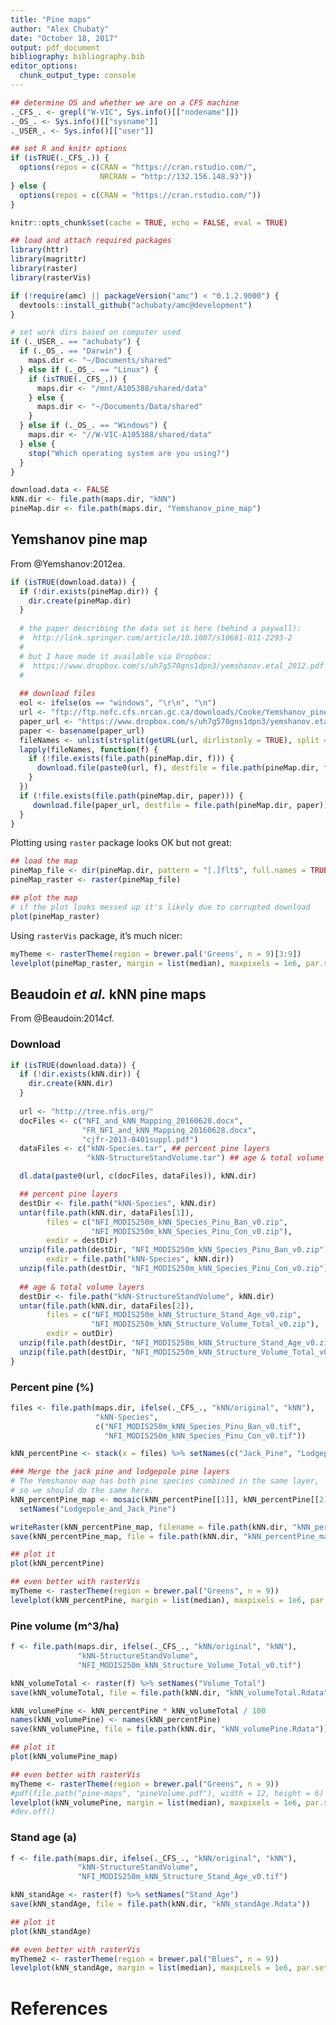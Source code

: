 ```yaml
---
title: "Pine maps"
author: "Alex Chubaty"
date: "October 18, 2017"
output: pdf_document
bibliography: bibliography.bib
editor_options: 
  chunk_output_type: console
---
```


```r
## determine OS and whether we are on a CFS machine
._CFS_. <- grepl("W-VIC", Sys.info()[["nodename"]])
._OS_. <- Sys.info()[["sysname"]]
._USER_. <- Sys.info()[["user"]]

## set R and knitr options
if (isTRUE(._CFS_.)) {
  options(repos = c(CRAN = "https://cran.rstudio.com/",
                    NRCRAN = "http://132.156.148.93"))
} else {
  options(repos = c(CRAN = "https://cran.rstudio.com/"))
}

knitr::opts_chunk$set(cache = TRUE, echo = FALSE, eval = TRUE)

## load and attach required packages
library(httr)
library(magrittr)
library(raster)
library(rasterVis)

if (!require(amc) || packageVersion("amc") < "0.1.2.9000") {
  devtools::install_github("achubaty/amc@development")
}

# set work dirs based on computer used
if (._USER_. == "achubaty") {
  if (._OS_. == "Darwin") {
    maps.dir <- "~/Documents/shared"
  } else if (._OS_. == "Linux") {
    if (isTRUE(._CFS_.)) {
      maps.dir <- "/mnt/A105388/shared/data"
    } else {
      maps.dir <- "~/Documents/Data/shared"
    }
  } else if (._OS_. == "Windows") {
    maps.dir <- "//W-VIC-A105388/shared/data"
  } else {
    stop("Which operating system are you using?")
  }
}

download.data <- FALSE
kNN.dir <- file.path(maps.dir, "kNN")
pineMap.dir <- file.path(maps.dir, "Yemshanov_pine_map")
```

## Yemshanov pine map

From @Yemshanov:2012ea.

```r
if (isTRUE(download.data)) {
  if (!dir.exists(pineMap.dir)) {
    dir.create(pineMap.dir)
  }
  
  # the paper describing the data set is here (behind a paywall):
  #  http://link.springer.com/article/10.1007/s10661-011-2293-2
  #
  # but I have made it available via Dropbox:
  #  https://www.dropbox.com/s/uh7g570gns1dpn3/yemshanov.etal_2012.pdf
  #
  
  ## download files
  eol <- ifelse(os == "windows", "\r\n", "\n")
  url <- "ftp://ftp.nofc.cfs.nrcan.gc.ca/downloads/Cooke/Yemshanov_pine_map/" ## temporary
  paper_url <- "https://www.dropbox.com/s/uh7g570gns1dpn3/yemshanov.etal_2012.pdf?dl=1"
  paper <- basename(paper_url)
  fileNames <- unlist(strsplit(getURL(url, dirlistonly = TRUE), split = eol))
  lapply(fileNames, function(f) {
    if (!file.exists(file.path(pineMap.dir, f))) {
      download.file(paste0(url, f), destfile = file.path(pineMap.dir, f))
    }
  })
  if (!file.exists(file.path(pineMap.dir, paper))) {
     download.file(paper_url, destfile = file.path(pineMap.dir, paper))
  }
}
```

Plotting using `raster` package looks OK but not great:

```r
## load the map
pineMap_file <- dir(pineMap.dir, pattern = "[.]flt$", full.names = TRUE)
pineMap_raster <- raster(pineMap_file)

## plot the map
# if the plot looks messed up it's likely due to corrupted download
plot(pineMap_raster)
```

Using `rasterVis` package, it's much nicer:

```r
myTheme <- rasterTheme(region = brewer.pal('Greens', n = 9)[3:9])
levelplot(pineMap_raster, margin = list(median), maxpixels = 1e6, par.settings = myTheme)
```

## Beaudoin *et al.* kNN pine maps

From @Beaudoin:2014cf.

### Download

```r
if (isTRUE(download.data)) {
  if (!dir.exists(kNN.dir)) {
    dir.create(kNN.dir)
  }
  
  url <- "http://tree.nfis.org/"
  docFiles <- c("NFI_and_kNN_Mapping_20160628.docx",
                "FR_NFI_and_kNN_Mapping_20160628.docx",
                "cjfr-2013-0401suppl.pdf")
  dataFiles <- c("kNN-Species.tar", ## percent pine layers
                 "kNN-StructureStandVolume.tar") ## age & total volume layers

  dl.data(paste0(url, c(docFiles, dataFiles)), kNN.dir)

  ## percent pine layers
  destDir <- file.path("kNN-Species", kNN.dir)
  untar(file.path(kNN.dir, dataFiles[1]),
        files = c("NFI_MODIS250m_kNN_Species_Pinu_Ban_v0.zip",
                  "NFI_MODIS250m_kNN_Species_Pinu_Con_v0.zip"),
        exdir = destDir)
  unzip(file.path(destDir, "NFI_MODIS250m_kNN_Species_Pinu_Ban_v0.zip"),
        exdir = file.path("kNN-Species", kNN.dir))
  unzip(file.path(destDir, "NFI_MODIS250m_kNN_Species_Pinu_Con_v0.zip"), exdir = kNN.dir)
  
  ## age & total volume layers
  destDir <- file.path("kNN-StructureStandVolume", kNN.dir)
  untar(file.path(kNN.dir, dataFiles[2]),
        files = c("NFI_MODIS250m_kNN_Structure_Stand_Age_v0.zip",
                  "NFI_MODIS250m_kNN_Structure_Volume_Total_v0.zip"),
        exdir = outDir)
  unzip(file.path(destDir, "NFI_MODIS250m_kNN_Structure_Stand_Age_v0.zip"), exdir = destDir)
  unzip(file.path(destDir, "NFI_MODIS250m_kNN_Structure_Volume_Total_v0.zip"), exdir = destDir)
}
```

### Percent pine (%)

```r
files <- file.path(maps.dir, ifelse(._CFS_., "kNN/original", "kNN"),
                   "kNN-Species",
                   c("NFI_MODIS250m_kNN_Species_Pinu_Ban_v0.tif",
                     "NFI_MODIS250m_kNN_Species_Pinu_Con_v0.tif"))

kNN_percentPine <- stack(x = files) %>% setNames(c("Jack_Pine", "Lodgepole_Pine"))

### Merge the jack pine and lodgepole pine layers
# The Yemshanov map has both pine species combined in the same layer,
# so we should do the same here.
kNN_percentPine_map <- mosaic(kNN_percentPine[[1]], kNN_percentPine[[2]], fun = sum) %>% 
  setNames("Lodgepole_and_Jack_Pine")

writeRaster(kNN_percentPine_map, filename = file.path(kNN.dir, "kNN_percentPine_map.tif"))
save(kNN_percentPine_map, file = file.path(kNN.dir, "kNN_percentPine_map.Rdata"))
```

```r
## plot it
plot(kNN_percentPine)

## even better with rasterVis
myTheme <- rasterTheme(region = brewer.pal("Greens", n = 9))
levelplot(kNN_percentPine, margin = list(median), maxpixels = 1e6, par.settings = myTheme)
```

### Pine volume (m^3/ha)

```r
f <- file.path(maps.dir, ifelse(._CFS_., "kNN/original", "kNN"),
               "kNN-StructureStandVolume",
               "NFI_MODIS250m_kNN_Structure_Volume_Total_v0.tif")

kNN_volumeTotal <- raster(f) %>% setNames("Volume_Total")
save(kNN_volumeTotal, file = file.path(kNN.dir, "kNN_volumeTotal.Rdata"))

kNN_volumePine <- kNN_percentPine * kNN_volumeTotal / 100
names(kNN_volumePine) <- names(kNN_percentPine)
save(kNN_volumePine, file = file.path(kNN.dir, "kNN_volumePine.Rdata"))
```

```r
## plot it
plot(kNN_volumePine_map)

## even better with rasterVis
myTheme <- rasterTheme(region = brewer.pal("Greens", n = 9))
#pdf(file.path("pine-maps", "pineVolume.pdf"), width = 12, height = 6)
levelplot(kNN_volumePine, margin = list(median), maxpixels = 1e6, par.settings = myTheme)
#dev.off()
```

### Stand age (a)

```r
f <- file.path(maps.dir, ifelse(._CFS_., "kNN/original", "kNN"),
               "kNN-StructureStandVolume",
               "NFI_MODIS250m_kNN_Structure_Stand_Age_v0.tif")

kNN_standAge <- raster(f) %>% setNames("Stand_Age")
save(kNN_standAge, file = file.path(kNN.dir, "kNN_standAge.Rdata"))
```

```r
## plot it
plot(kNN_standAge)

## even better with rasterVis
myTheme2 <- rasterTheme(region = brewer.pal("Blues", n = 9))
levelplot(kNN_standAge, margin = list(median), maxpixels = 1e6, par.settings = myTheme2)
```

# References

<!-- automatically generated using bibliography.bib -->